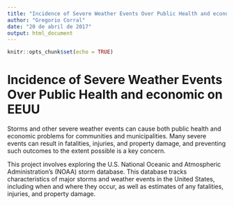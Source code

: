 ```yaml
---
title: "Incidence of Severe Weather Events Over Public Health and economic on EEUU"
author: "Gregorio Corral"
date: "20 de abril de 2017"
output: html_document
---
```


```r
knitr::opts_chunk$set(echo = TRUE)
```

Incidence of Severe Weather Events Over Public Health and economic on EEUU
===========================================================================

Storms and other severe weather events can cause both public health and 
economic problems for communities and municipalities. Many severe events 
can result in fatalities, injuries, and property damage, and preventing 
such outcomes to the extent possible is a key concern.

This project involves exploring the U.S. National Oceanic and Atmospheric 
Administration's (NOAA) storm database. This database tracks 
characteristics of major storms and weather events in the United States, 
including when and where they occur, as well as estimates of any fatalities, 
injuries, and property damage.



<!-- ## R Markdown

//This is an R Markdown document. Markdown is a simple formatting syntax 
//for authoring HTML, PDF, and MS Word documents. For more details on using 
//R Markdown see <http://rmarkdown.rstudio.com>.

//When you click the **Knit** button a document will be generated that includes 
//both content as well as the output of any embedded R code chunks within 
//the document. You can embed an R code chunk like this:

//```{r cars}
//summary(cars)
//```

//## Including Plots

//You can also embed plots, for example:

//```{r pressure, echo=FALSE}
//plot(pressure)
//```

/Note that the `echo = FALSE` parameter was added to the code chunk to prevent 
//printing of the R code that generated the plot.

-->